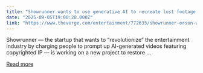 ```yaml
---
title: "Showrunner wants to use generative AI to recreate lost footage from an Orson Welles classic"
date: "2025-09-05T19:00:28.000Z"
link: "https://www.theverge.com/entertainment/772635/showrunner-orson-welles-the-magnificent-ambersons"
---
```


Showrunner — the startup that wants to “revolutionize” the entertainment industry by charging people to prompt up AI-generated videos featuring copyrighted IP — is working on a new project to restore ...

[Read more](https://www.theverge.com/entertainment/772635/showrunner-orson-welles-the-magnificent-ambersons)
